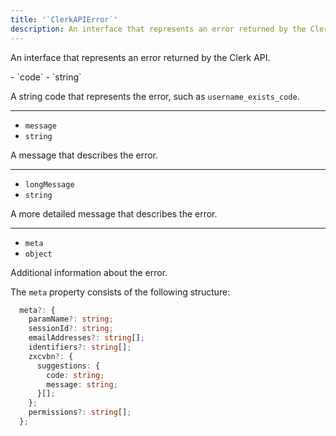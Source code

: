 ```yaml
---
title: '`ClerkAPIError`'
description: An interface that represents an error returned by the Clerk API.
---
```


An interface that represents an error returned by the Clerk API.

<Properties>
  - `code`
  - `string`

  A string code that represents the error, such as `username_exists_code`.

  ---

  - `message`
  - `string`

  A message that describes the error.

  ---

  - `longMessage`
  - `string`

  A more detailed message that describes the error.

  ---

  - `meta`
  - `object`

  Additional information about the error.
</Properties>

The `meta` property consists of the following structure:

```ts {{ prettier: false }}
  meta?: {
    paramName?: string;
    sessionId?: string;
    emailAddresses?: string[];
    identifiers?: string[];
    zxcvbn?: {
      suggestions: {
        code: string;
        message: string;
      }[];
    };
    permissions?: string[];
  };
```
